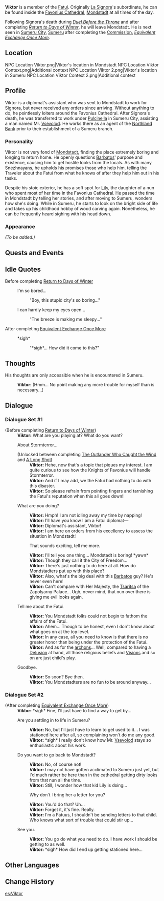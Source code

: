 {{Meta
<!-- REMOVE THIS TEMPLATE AFTER ADDING MISSING INFO -->
|missing_NPC_profile  = yes
}}
{{Character Infobox
|image            = NPC Viktor.png
|type             = NPC
|region           = Snezhnaya
|location         = Mondstadt
|location2        = Sumeru
|affiliation      = Fatui
|title            = Fatui Diplomat
|title2           = Mister Fatooey<br /><small>(by [[Lily]])</small>
}}
'''Viktor''' {{Lang|ru=Виктор|ru_rm=Viktor}} is a member of the [[Fatui]]. Originally [[La Signora]]'s subordinate, he can be found inside the [[Favonius Cathedral]], [[Mondstadt]] at all times of the day.

Following Signora's death during ''[[Duel Before the Throne]]'' and after completing ''[[Return to Days of Winter]]'', he will leave Mondstadt. He is next seen in [[Sumeru City]], [[Sumeru]] after completing the [[Commission]], ''[[Equivalent Exchange Once More]]''.

==Location==
<gallery>
NPC Location Viktor.png|Viktor's location in Mondstadt <!--inside cathedral-->
NPC Location Viktor Context.png|Additional context
NPC Location Viktor 2.png|Viktor's location in Sumeru
NPC Location Viktor Context 2.png|Additional context
</gallery>

==Profile==
<!-- detailed story/lore information goes here -->
Viktor is a diplomat's assistant who was sent to Mondstadt to work for Signora, but never received any orders since arriving. Without anything to do, he pointlessly loiters around the Favonius Cathedral. After Signora's death, he was transferred to work under [[Pulcinella]] in Sumeru City, assisting a man named Mr. [[Vsevolod]]. He works there as an agent of the [[Northland Bank]] prior to their establishment of a Sumeru branch.

===Personality===
Viktor is not very fond of [[Mondstadt]], finding the place extremely boring and longing to return home. He openly questions [[Barbatos]]' purpose and existence, causing him to get hostile looks from the locals. As with many Snezhnayans, he upholds his promises those who help him, telling the Traveler about the Fatui from what he knows of after they help him out in his tasks.

Despite his stoic exterior, he has a soft spot for [[Lily]], the daughter of a nun who spent most of her time in the Favonius Cathedral. He passed the time in Mondstadt by telling her stories, and after moving to Sumeru, wonders how she's doing. While in Sumeru, he starts to look on the bright side of life and takes up his childhood hobby of wood carving again. Nonetheless, he can be frequently heard sighing with his head down.

===Appearance===
''(To be added.)''

==Quests and Events==
{{Quests and Events}}

==Idle Quotes==
;Before completing [[Return to Days of Winter]]
{{Dialogue start}}
: {{DIcon|Idle}} I'm so bored...
:: {{A|VO Viktor 01.ogg}} "Boy, this stupid city's so boring..."
: {{DIcon|Idle}} I can hardly keep my eyes open...
:: {{A|VO Viktor 02.ogg}} "The breeze is making me sleepy..."
{{Dialogue end}}

;After completing [[Equivalent Exchange Once More]]
{{Dialogue start}}
: {{DIcon|Idle}} *sigh*
:: {{A|VO Viktor 03.ogg}} "*sigh*... How did it come to this?"
{{Dialogue end}}

==Thoughts==
{{All Schemes to Know Explanation|name=Viktor}} His thoughts are only accessible when he is encountered in Sumeru.
{{Dialogue start}}
:{{A|VO Viktor All Schemes to Know 01.ogg}} '''Viktor''': (Hmm... No point making any more trouble for myself than is necessary...)
{{Dialogue end}}

==Dialogue==
===Dialogue Set #1===
{{Dialogue start}}
;(Before completing [[Return to Days of Winter]])
:'''Viktor:''' What are you playing at? What do you want?
:{{DIcon}} About Stormterror...
:;(Unlocked between completing [[The Outlander Who Caught the Wind]] and [[A Long Shot]])
::'''Viktor:''' Hehe, now that's a topic that piques my interest. I am quite curious to see how the Knights of Favonius will handle Stormterror.
::'''Viktor:''' And if I may add, we the Fatui had nothing to do with this disaster.
::'''Viktor:''' So please refrain from pointing fingers and tarnishing the Fatui's reputation when this all goes down!
:{{DIcon}} What are you doing?
::'''Viktor:''' Hmph! I am not idling away my time by napping!
::'''Viktor:''' I'll have you know I am a Fatui diplomat&mdash;
::'''Viktor:''' Diplomat's assistant, Viktor!
::'''Viktor:''' I am here on orders from his excellency to assess the situation in Mondstadt!
::{{DIcon}} That sounds exciting, tell me more.
::'''Viktor:''' I'll tell you one thing... Mondstadt is boring! *yawn*
::'''Viktor:''' Though they call it the City of Freedom...
::'''Viktor:''' There's just nothing to do here at all. How do Mondstadters put up with this place?
::'''Viktor:''' Also, what's the big deal with this [[Barbatos]] guy? He's never even here!
::'''Viktor:''' Can't compare with Her Majesty, the [[Tsaritsa]] of the Zapolyarny Palace... Ugh, never mind, that nun over there is giving me evil looks again.
:{{DIcon}} Tell me about the Fatui.
::'''Viktor:''' You Mondstadt folks could not begin to fathom the affairs of the Fatui.
::'''Viktor:''' Ahem... Though to be honest, even I don't know about what goes on at the top level.
::'''Viktor:''' In any case, all you need to know is that there is no greater honor than being under the protection of the Fatui.
::'''Viktor:''' And as for the [[archons]]... Well, compared to having a [[Delusion]] at hand, all those religious beliefs and [[Vision]]s and so on are just child's play.
:{{DIcon}} Goodbye.
::'''Viktor:''' So soon? Bye then.
::'''Viktor:''' You Mondstadters are no fun to be around anyway...
{{Dialogue end}}

===Dialogue Set #2===
{{Dialogue start}}
;(After completing [[Equivalent Exchange Once More]])
:'''Viktor:''' *sigh* Fine, I'll just have to find a way to get by...
:{{DIcon}} Are you settling in to life in Sumeru?
::'''Viktor:''' No, but I'll just have to learn to get used to it... I was stationed here after all, so complaining won't do me any good.
::'''Viktor:''' *sigh* I really don't know how Mr. [[Vsevolod]] stays so enthusiastic about his work.
:{{DIcon}} Do you want to go back to Mondstadt?
::'''Viktor:''' No, of course not!
::'''Viktor:''' I may not have gotten acclimated to Sumeru just yet, but I'd much rather be here than in the cathedral getting dirty looks from that nun all the time.
::'''Viktor:''' Still, I wonder how that kid Lily is doing...
::{{DIcon}} Why don't I bring her a letter for you?
::'''Viktor:''' You'd do that? Uh...
::'''Viktor:''' Forget it, it's fine. Really.
::'''Viktor:''' I'm a Fatuus, I shouldn't be sending letters to that child. Who knows what sort of trouble that could stir up...
:{{DIcon}} See you.
::'''Viktor:''' You go do what you need to do. I have work I should be getting to as well.
::'''Viktor:''' *sigh* How did I end up getting stationed here...
{{Dialogue end}}

==Other Languages==
{{Other Languages
|default_hidden = 1
|en      = Viktor
|zhs     = 维克多
|zhs_rm  = Wéikèduō
|zht     = 維克多
|zht_rm  = Wéikèduō
|ja      = ヴィクトル
|ja_rm   = Vikutoru
|ko      = 빅토르
|ko_rm   = Biktoreu
|es      = Viktor
|fr      = Victor
|ru      = Виктор
|th      = Viktor
|vi      = Viktor
|de      = Viktor
|id      = Viktor
|pt      = Viktor
|tr      = Viktor
|it      = Viktor
}}

==Change History==
{{Change History|1.0}}

[[es:Viktor]]